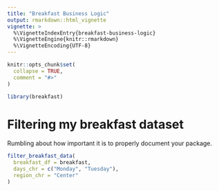 ```yaml
---
title: "Breakfast Business Logic"
output: rmarkdown::html_vignette
vignette: >
  %\VignetteIndexEntry{breakfast-business-logic}
  %\VignetteEngine{knitr::rmarkdown}
  %\VignetteEncoding{UTF-8}
---
```


```r
knitr::opts_chunk$set(
  collapse = TRUE,
  comment = "#>"
)
```

```r
library(breakfast)
```

<!-- WARNING - This vignette is generated by {fusen} from /dev/flat_business_logic.Rmd: do not edit by hand -->

# Filtering my breakfast dataset

Rumbling about how important it is to properly document your package.


```r
filter_breakfast_data(
  breakfast_df = breakfast,
  days_chr = c("Monday", "Tuesday"),
  region_chr = "Center"
)
```


